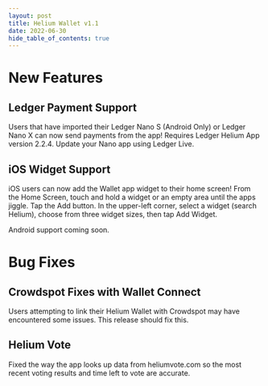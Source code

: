 ```yaml
---
layout: post
title: Helium Wallet v1.1
date: 2022-06-30
hide_table_of_contents: true
---
```


# New Features

## Ledger Payment Support

Users that have imported their Ledger Nano S (Android Only) or Ledger Nano X can now send payments
from the app! Requires Ledger Helium App version 2.2.4. Update your Nano app using Ledger Live.

<!--truncate-->

## iOS Widget Support

iOS users can now add the Wallet app widget to their home screen! From the Home Screen, touch and
hold a widget or an empty area until the apps jiggle. Tap the Add button. In the upper-left corner,
select a widget (search Helium), choose from three widget sizes, then tap Add Widget.

Android support coming soon.

# Bug Fixes

## Crowdspot Fixes with Wallet Connect

Users attempting to link their Helium Wallet with Crowdspot may have encountered some issues. This
release should fix this.

## Helium Vote

Fixed the way the app looks up data from heliumvote.com so the most recent voting results and time
left to vote are accurate.
